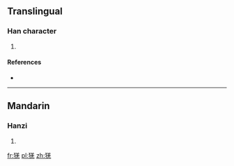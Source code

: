 ==Translingual==

===Han character===
{{Han char|rn=94|rad=犬|as=08|sn=11|four=|canj=大竹廿土山 (KHTGU), 大竹廿手山 (KHTQU)}}

# {{defn|Han|sort=犬08}}

====References====
* {{Han ref|kx=0713.050|dkj=20477|hdz=21354.130|uh=7310|ud=29456}}

----

==Mandarin==

===Hanzi===
{{cmn-hanzi|pin=[[qiāng]] ([[qiang1]])|wg=ch'iang<sup>1</sup>}}

# {{defn|lang=cmn|sort=犬08}}

[[fr:猐]]
[[pl:猐]]
[[zh:猐]]
